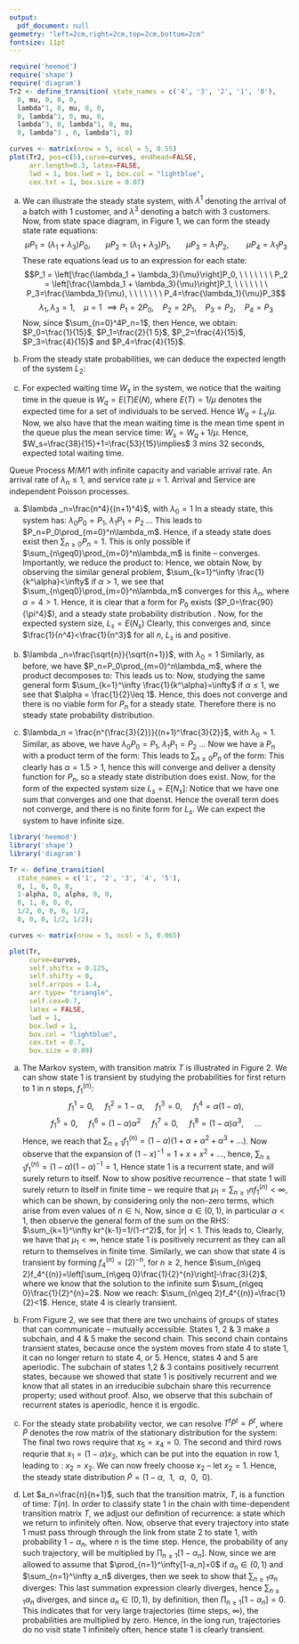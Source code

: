 ```yaml
---
output: 
  pdf_document: null
geometry: "left=2cm,right=2cm,top=2cm,bottom=2cm"
fontsize: 11pt
---
```

\subsection*{Question 1: $M^X/M/1/4$ Queue}

```r
require('heemod')
require('shape')
require('diagram')
Tr2 <- define_transition( state_names = c('4', '3', '2', '1', '0'),
  0, mu, 0, 0, 0, 
  lambda^1, 0, mu, 0, 0, 
  0, lambda^1, 0, mu, 0,  
  lambda^3, 0, lambda^1, 0, mu,
  0, lambda^3 , 0, lambda^1, 0)

curves <- matrix(nrow = 5, ncol = 5, 0.55)
plot(Tr2, pos=c(5),curve=curves, endhead=FALSE,
     arr.length=0.3, latex=FALSE,
     lwd = 1, box.lwd = 1, box.col = "lightblue",
     cex.txt = 1, box.size = 0.07)
```
\begin{figure}
\caption{$M^X/M/1/4$, with $\lambda^1$ and $\lambda^3$ arrivals. See Annex A for R Code.}
\end{figure}
a) We can illustrate the steady state system, with $\lambda^1$ denoting the arrival of a batch with 1 customer, and $\lambda^3$ denoting a batch with 3 customers. \textit{These are not indicies, but a limit of the software.} \newline
Now, from state space diagram, in Figure 1, we can form the steady state rate equations:
$$\mu P_1 = (\lambda_1+\lambda_3)P_0, \ \ \ \ \ \ \
\mu P_2 = (\lambda_1+\lambda_3)P_1, \ \ \ \ \ \ \
\mu P_3 = \lambda_1 P_2, \ \ \ \ \ \ \ \
\mu P_4 = \lambda_1 P_3
$$
These rate equations lead us to an expression for each state: 
$$P_1 = \left[\frac{\lambda_1 + \lambda_3}{\mu}\right]P_0, \ \ \ \ \ \ \ 
P_2 = \left[\frac{\lambda_1 + \lambda_3}{\mu}\right]P_1, \ \ \ \ \ \ \
P_3=\frac{\lambda_1}{\mu}, \ \ \ \ \ \ \  
P_4=\frac{\lambda_1}{\mu}P_3$$
$$ \lambda_1, \lambda_3=1, \ \ \ \  \mu =1 \ \implies 
P_1=2P_0, \ \ \ \ P_2 = 2P_1, \ \ \ \ P_3=P_2, \ \ \ \ P_4=P_3
$$
Now, since $\sum_{n=0}^4P_n=1$, then 
\begin{eqnarray*}\sum_{n=0}^4P_n &=& P_0+2P_0+4P_0+4P_0+4P_0 =1\\
\therefore P_0 &=& \frac{1}{15}
\end{eqnarray*}
Hence, we obtain: $P_0=\frac{1}{15}$, $P_1=\frac{2}{1
5}$, $P_2=\frac{4}{15}$, $P_3=\frac{4}{15}$ and $P_4=\frac{4}{15}$.

b) From the steady state probabilities, we can deduce the expected length of the system $L_2$:
\begin{eqnarray*} L_s = E(N_s) &=& \sum_{n=1}^4 n P_n
= \frac{1}{15}(0+1(2)+2(4)+3(4)+4(4)) \\
&=& \frac{38}{15}\ \ \ \approx 2.53\ \ (3s.f.)
\end{eqnarray*}

c) For expected waiting time $W_s$ in the system, we notice that the waiting time in the queue is $W_q=E(T)E(N)$, where $E(T)=1/\mu$ denotes the expected time for a set of individuals to be served. Hence $W_q=L_s/\mu$. Now, we also have that the mean waiting time is the mean time spent in the queue plus the mean service time: $W_s=W_q+1/\mu$. \newline
Hence, $W_s=\frac{38}{15}+1=\frac{53}{15}\implies$ 3 mins 32 seconds, expected total waiting time.



\newpage
\subsection*{Question 2: $M^X/M/1/\infty$ Queue}
Queue Process $M/M/1$ with infinite capacity and variable arrival rate. An arrival rate of $\lambda_n \leq 1$, and service rate $\mu =1$. Arrival and Service are independent Poisson processes.

a) $\lambda _n=\frac{n^4}{(n+1)^4}$, with $\lambda_0=1$\newline
In a steady state, this system has: $\lambda_0 P_0=P_1$, $\lambda_1 P_1=P_2$ $\ldots$\newline 
This leads to $P_n=P_0\prod_{m=0}^n\lambda_m$. Hence, if a steady state does exist then $\sum_{n\geq0}P_n=1$. This is only possible if $\sum_{n\geq0}\prod_{m=0}^n\lambda_m$ is finite -- converges. Importantly, we reduce the product to:
\begin{eqnarray*}\prod_{m=0}^n\lambda_m&=&1\cdot\frac{1^4}{2^4}\cdot\frac{2^4}{3^4}\cdot\ldots\cdot\frac{n^4}{(n+1)^4}=\left[\frac{n!}{(n+1)!}\right]^4 \\ &=&\frac{1}{(n+1)^4}
\end{eqnarray*}
Hence, we obtain
\begin{eqnarray*}\sum_{n\geq0}\frac{1}{(n+1)^4}=\sum_{n\geq 1}\frac{1}{n^4}
\end{eqnarray*}
Now, by observing the similar general problem, $\sum_{k=1}^\infty \frac{1}{k^\alpha}<\infty$ if $\alpha>1$, we see that $\sum_{n\geq0}\prod_{m=0}^n\lambda_m$ converges for this $\lambda_n$, where $\alpha=4>1$.
Hence, it is clear that a form for $P_0$ exists ($P_0=\frac{90}{\pi^4}$), and a steady state probability distribution \underline{does exist}.\newline
Now, for the expected system size, $L_s=E(N_s)$
\begin{eqnarray*}E(N_s) &=& \sum_{n\geq 0}nP_n \\
&=& P_0 \sum_{n\geq 0} n\cdot \frac{1}{(n+1)^4} = P_0 \sum_{n\geq 1}\frac{n-1}{n^4}\\
&=& P_0 \sum_{n\geq 1}\left[\frac{1}{n^3} - \frac{1}{n^4}\right]
\end{eqnarray*}
Clearly, this converges and, since $\frac{1}{n^4}<\frac{1}{n^3}$ for all $n$, $L_s$ is \underline{finite} and positive. 

b) $\lambda _n=\frac{\sqrt{n}}{\sqrt{n+1}}$, with $\lambda_0=1$\newline
Similarly, as before, we have $P_n=P_0\prod_{m=0}^n\lambda_m$, where the product decomposes to: 
\begin{eqnarray*}\prod_{m=0}^n\lambda_m&=&1\cdot\frac{\sqrt{1}}{\sqrt{2}}\cdot\frac{\sqrt{2}}{\sqrt{3}}\cdot\ldots\cdot\frac{\sqrt{n}}{\sqrt{n+1}}=\sqrt{\frac{n!}{(n+1)!}} \\ &=&\frac{1}{\sqrt{n+1}}
\end{eqnarray*}
This leads us to: 
\begin{eqnarray*} \sum_{n\geq 0} P_n &=& P_0\sum_{n\geq 1} \frac{1}{\sqrt{n}} 
\end{eqnarray*}
Now, studying the same general form $\sum_{k=1}^\infty \frac{1}{k^\alpha}=\infty$ if $\alpha\leq 1$, we see that $\alpha = \frac{1}{2}\leq 1$. Hence, this does not converge and there is no viable form for $P_n$ for a steady state. Therefore there is no steady state probability distribution. 

\newpage 

c) $\lambda_n = \frac{n^{\frac{3}{2}}}{(n+1)^\frac{3}{2}}$, with $\lambda_0=1$.\newline
Similar, as above, we have $\lambda_0 P_0=P_1$, $\lambda_1 P_1=P_2$ $\ldots$ \newline
Now we have a $P_n$ with a product term of the form:
\begin{eqnarray*}\prod_{m=0}^n\lambda_m&=&1\cdot\frac{1^{\frac{3}{2}}}{2^{\frac{3}{2}}}\cdot\frac{2^{\frac{3}{2}}}{3^{\frac{3}{2}}}\cdot\ldots\cdot\frac{n^{\frac{3}{2}}}{(n+1)^{\frac{3}{2}}}=\left[\frac{n!}{(n+1)!}\right]^{\frac{3}{2}} \\ &=&\frac{1}{(n+1)^{\frac{3}{2}}}
\end{eqnarray*}
This leads to $\sum_{n\geq 0}P_n$ of the form: 
\begin{eqnarray*}P_0\sum_{n\geq 1}\frac{1}{n^{\frac{3}{2}}}
\end{eqnarray*}
This clearly has $\alpha=1.5>1$, hence this will converge and deliver a density function for $P_n$, so a steady state distribution does exist. \newline
Now, for the form of the expected system size $L_s=E[N_s]$:
\begin{eqnarray*}E[N_s]&=& \sum_{n\geq 0}n P_n\\
&=&P_0\sum_{n\geq 0}n\cdot \frac{1}{(n+1)^{\frac{3}{2}}}\\
&=&P_0\sum_{n\geq 1}\left[\frac{1}{n^\frac{1}{2}}-\frac{1}{n\frac{3}{2}}\right]
\end{eqnarray*}
Notice that we have one sum that converges and one that doenst. Hence the overall term does not converge, and there is no finite form for $L_s$. We can expect the system to have infinite size.




\newpage 
\subsection*{Question 3: Markov Chain}
```r
library('heemod')
library('shape')
library('diagram')

Tr <- define_transition(
  state_names = c('1', '2', '3', '4', '5'),
  0, 1, 0, 0, 0,
  1-alpha, 0, alpha, 0, 0,
  0, 1, 0, 0, 0, 
  1/2, 0, 0, 0, 1/2,
  0, 0, 0, 1/2, 1/2);

curves <- matrix(nrow = 5, ncol = 5, 0.065)

plot(Tr, 
     curve=curves,
     self.shiftx = 0.125, 
     self.shifty = 0, 
     self.arrpos = 1.4,
     arr.type= "triangle",
     self.cex=0.7,
     latex = FALSE,
     lwd = 1, 
     box.lwd = 1, 
     box.col = "lightblue",
     cex.txt = 0.7, 
     box.size = 0.09)
```
\begin{figure}\caption{5 State Markov Chain - See Annex A for R Code}
\end{figure}
a) The Markov system, with transition matrix $T$ is illustrated in Figure 2. We can show state 1 is transient by studying the probabilities for first return to 1 in $n$ steps, $f_1^{(n)}$:
$$f_1^1=0, \ \ \ \ \  f_1^2 = 1-\alpha,  \ \ \ \ \ f_1^3 =0, \ \ \ \ \ f_1^4 = \alpha(1-\alpha),$$
$$ f_1^5 = 0,  \ \ \ \ \ f_1^6 = (1-\alpha)\alpha^2  \ \ \ \ \  f_1^7=0,  \ \ \ \ \  f_1^8=(1-\alpha)\alpha^3,  \ \ \ \ \  ...$$
Hence, we reach that $\sum_{n\geq 1}f_1^{(n)}=(1-\alpha)(1+\alpha + \alpha ^2+\alpha ^3 +\ldots)$. Now observe that the expansion of $(1-x)^{-1}=1+x+x^2+...$, hence, $\sum_{n\geq 1}f_1^{(n)}=(1-\alpha)(1-\alpha)^{-1}=1$, Hence state 1 is a recurrent state, and will surely return to itself. Now to show positive recurrence -- that state 1 will surely return to itself in finite time -- we require that $\mu_1=\sum_{n\geq 1}n f_1^{(n)}< \infty$, which can be shown, by considering only the non-zero terms, which arise from even values of $n\in\mathbb{N}$, 
\begin{eqnarray*}\mu_i =\sum_{n\geq 1}n f_1^{(n)}&=&\sum_{n\geq 1}(2n)f_1^{(2n)}=2\sum_{n\geq 1}n (-1\alpha)\alpha^{n-1} \\
&=& 2(1-\alpha)\sum_{n\geq 1}n\alpha^{n-1}
\end{eqnarray*}
Now, since $\alpha \in (0,1)$, in particular $\alpha< 1$, then observe the general form of the sum on the RHS: $\sum_{k=1}^\infty kr^{k-1}=1/(1-r^2)$, for $|r|<1$. This leads to, 
\begin{eqnarray*}\sum_{n\geq 1}n f_1^{(n)}&=& \frac{2(1-\alpha)}{(1-\alpha)^2}=\frac{2}{1-\alpha}
\end{eqnarray*}
Clearly, we have that $\mu_1<\infty$, hence state 1 is positively recurrent as they can all return to themselves in finite time.\newline
Similarly, we can show that state 4 is transient by forming $f_4^{(n)}=(2)^{-n}$, for $n\geq 2$, hence $\sum_{n\geq 2}f_4^{(n)}=\left[\sum_{n\geq 0}\frac{1}{2}^{n}\right]-\frac{3}{2}$, where we know that the solution to the infinite sum $\sum_{n\geq 0}\frac{1}{2}^{n}=2$. Now we reach: $\sum_{n\geq 2}f_4^{(n)}=\frac{1}{2}<1$. Hence, state 4 is clearly transient. 

\newpage 

b) From Figure 2, we see that there are two unchains of groups of states that can communicate -- mutually accessible. States 1, 2 \& 3 make a subchain, and 4 \& 5 make the second chain. This second chain contains transient states, because once the system moves from state 4 to state 1, it can no longer return to state 4, or 5. Hence, states 4 and 5 are aperiodic. \newline
The subchain of states 1,2 \& 3 contains positively recurrent states, because we showed that state 1 is positively recurrent and we know that all states in an irreducible subchain share this recurrence property; used without proof. Also, we observe that this subchain of recurrent states is aperiodic, hence it is ergodic.

c) For the steady state probability vector, we can resolve $T^t\tilde{P}^t=\tilde{P}^t$, where $\tilde{P}$ denotes the row matrix of the stationary distribution for the system:
\begin{eqnarray*}\begin{pmatrix}
0 & 1-\alpha & 0 & 1/2 & 0 \\
1 & 0 & 1 & 0 & 0 \\
0 & \alpha & 0 & 0 & 0 \\
0 & 0 & 0 & 0 & 1/2 \\
0 & 0 & 0 & 1/2 & 1/2 
\end{pmatrix}
\begin{pmatrix}
x_1 \\ x_2 \\ x_3 \\ x_4 \\ x_5 
\end{pmatrix}&=&
\begin{pmatrix}
x_1 \\ x_2 \\ x_3 \\ x_4 \\ x_5 
\end{pmatrix} \\
\begin{pmatrix}
(1-\alpha)x_2+\frac{1}{2}x_4 \\ x_1+x_3 \\ \alpha x_2 \\ \frac{1}{2}x_5 \\ \frac{1}{2}(x_4+x_5) 
\end{pmatrix} &=& \begin{pmatrix}
x_1 \\ x_2 \\ x_3 \\ x_4 \\ x_5 
\end{pmatrix} 
\end{eqnarray*}
The final two rows require that $x_5=x_4=0$. The second and third rows requrie that $x_1=(1-\alpha)x_2$, which can be put into the equation in row 1, leading to : $x_2=x_2$. We can now freely choose $x_2$ -- let $x_2=1$. Hence, the steady state distribution $\tilde{P}=(1-\alpha, \ \ 1,\ \ \alpha,\ \  0,\ \ 0)$.

d) Let $a_n=\frac{n}{n+1}$, such that the transition matrix, $T$, is a function of time: $T(n)$.
In order to classify state 1 in the chain with time-dependent transition matrix $T$, we adjust our definition of recurrence: a state which we return to infinitely often. \newline
Now, observe that every trajectory into state 1 must pass through through the link from state 2 to state 1, with probability $1-\alpha_n$, where $n$ is the time step. Hence, the probability of any such trajectory, will be multiplied by $\prod_{n\geq 1}[1-\alpha_n]$. \newline
Now, since we are allowed to assume that $\prod_{n=1}^\infty[1-a_n]=0$ if $a_n\in (0,1)$ and $\sum_{n=1}^\infty a_n$ diverges, then we seek to show that $\sum_{n\geq 1}\alpha_n$ diverges:\newline
\begin{eqnarray*} 
\sum_{n\geq 1}\alpha_n &=& \sum_{n\geq 1}\frac{n}{n+1} \\
&=& \sum_{n\geq 1}\frac{n-1}{n} \\
&=& \sum_{n\geq 1}\left[1-\frac{1}{n}\right] = \sum_{n\geq 1} [1] - \sum_{n\geq 1}\frac{1}{n}
\end{eqnarray*}
This last summation expression clearly diverges, hence $\sum_{n\geq 1}\alpha_n$ diverges, and since $a_n\in (0,1)$, by definition, then $\prod_{n\geq 1}[1-\alpha_n]=0$. This indicates that for very large trajectories (time steps, $\infty$), the probabilities are multiplied by zero. Hence, in the long run, trajectories do no visit state 1 infinitely often, hence state 1 is clearly transient. 





##
\newpage
\subsection*{Annex A: Queue System R Code}
\begin{verbatim}
require('heemod')
require('shape')
require('diagram')
Tr2 <- define_transition( state_names = c('4', '3', '2', '1', '0'),
  0, mu, 0, 0, 0, 
  lambda^1, 0, mu, 0, 0, 
  0, lambda^1, 0, mu, 0,  
  lambda^3, 0, lambda^1, 0, mu,
  0, lambda^3 , 0, lambda^1, 0)

curves <- matrix(nrow = 5, ncol = 5, 0.55)
plot(Tr2, pos=c(5),curve=curves, endhead=FALSE,
     arr.length=0.3, latex=FALSE,
     lwd = 1, box.lwd = 1, box.col = "lightblue",
     cex.txt = 1, box.size = 0.07)
\end{verbatim}



\subsection*{Annex B: Markov Chain Plot in R}
\begin{verbatim}
library('heemod')
library('shape')
library('diagram')

Tr <- define_transition(
  state_names = c('1', '2', '3', '4', '5'),
  0, 1, 0, 0, 0,
  1-alpha, 0, alpha, 0, 0,
  0, 1, 0, 0, 0, 
  .5, 0, 0, 0, .5,
  0, 0, 0, .5, .5);

curves <- matrix(nrow = 5, ncol = 5, 0.065)

plot(Tr, 
     curve=curves,
     self.shiftx = 0.125, 
     self.shifty = 0, 
     self.arrpos = 1.4,
     arr.type= "triangle",
     self.cex=0.7,
     latex = FALSE,
     lwd = 1, 
     box.lwd = 1, 
     box.col = "lightblue",
     cex.txt = 0.7, 
     box.size = 0.09)
\end{verbatim}



